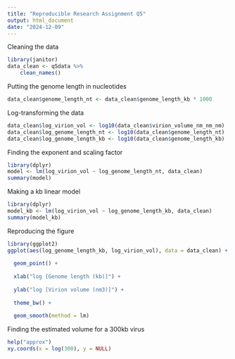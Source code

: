 ```yaml
---
title: "Reproducible Research Assignment Q5"
output: html_document
date: "2024-12-09"
---
```


Cleaning the data

```r
library(janitor)
data_clean <- q5data %>%
    clean_names()
```

Putting the genome length in nucleotides

```r
data_clean$genome_length_nt <- data_clean$genome_length_kb * 1000
```

Log-transforming the data

```r
data_clean$log_virion_vol <- log10(data_clean$virion_volume_nm_nm_nm)
data_clean$log_genome_length_nt <- log10(data_clean$genome_length_nt)
data_clean$log_genome_length_kb <- log10(data_clean$genome_length_kb)
```

Finding the exponent and scaling factor

```r
library(dplyr)
model <- lm(log_virion_vol ~ log_genome_length_nt, data_clean)
summary(model)
```

Making a kb linear model

```r
library(dplyr)
model_kb <- lm(log_virion_vol ~ log_genome_length_kb, data_clean)
summary(model_kb)
```

Reproducing the figure

```r
library(ggplot2)
ggplot(aes(log_genome_length_kb, log_virion_vol), data = data_clean) +
  
  geom_point() + 
  
  xlab("log [Genome length (kb)]") +
  
  ylab("log [Virion volume (nm3)]") +
  
  theme_bw() +
  
  geom_smooth(method = lm) 
```

Finding the estimated volume for a 300kb virus

```r
help("approx")
xy.coords(x = log(300), y = NULL)
```
